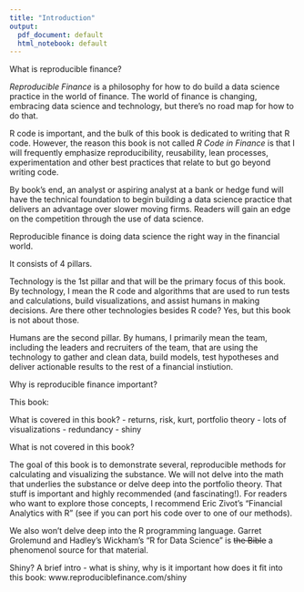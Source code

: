 ```yaml
---
title: "Introduction"
output:
  pdf_document: default
  html_notebook: default
---
```


What is reproducible finance? 

*Reproducible Finance* is a philosophy for how to do build a data science practice in the world of finance. The world of finance is changing, embracing data science and technology, but there's no road map for how to do that.

R code is important, and the bulk of this book is dedicated to writing that R code. However, the reason this book is not called *R Code in Finance* is that I will frequently emphasize reproducibility, reusability, lean processes, experimentation and other best practices that relate to but go beyond writing code.

By book's end, an analyst or aspiring analyst at a bank or hedge fund will have the technical foundation to begin building a data science practice that delivers an advantage over slower moving firms. Readers will gain an edge on the competition through the use of data science.

Reproducible finance is doing data science the right way in the financial world. 

It consists of 4 pillars. 

Technology is the 1st pillar and that will be the primary focus of this book. By technology, I mean the R code and algorithms that are used to run tests and calculations, build visualizations, and assist humans in making decisions.  Are there other technologies besides R code? Yes, but this book is not about those.

Humans are the second pillar. By humans, I primarily mean the team, including the leaders and recruiters of the team, that are using the technology to gather and clean data, build models, test hypotheses and deliver actionable results to the rest of a financial instiution.  


Why is reproducible finance important? 

This book: 

What is covered in this book? 
- returns, risk, kurt, portfolio theory
- lots of visualizations
- redundancy
- shiny

What is not covered in this book? 

The goal of this book is to demonstrate several, reproducible methods for calculating and visualizing the substance. We will not delve into the math that underlies the substance or delve deep into the portfolio theory. That stuff is important and highly recommended (and fascinating!). For readers who want to explore those concepts, I recommend Eric Zivot's "Financial Analytics with R" (see if you can port his code over to one of our methods). 


We also won't delve deep into the R programming language. Garret Grolemund and Hadley's Wickham's "R for Data Science" is ~~the Bible~~ a phenomenol source for that material.

Shiny? 
A brief intro - what is shiny, why is it important
how does it fit into this book: www.reproduciblefinance.com/shiny

